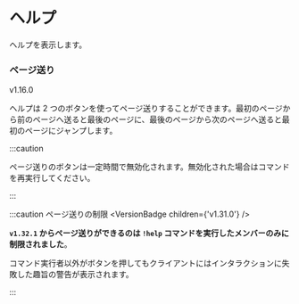 
# ヘルプ

<CommandArgs versionAvailableFrom="v1.0.0" commandName="help/h" />

ヘルプを表示します。

### ページ送り

<VersionBadge>v1.16.0</VersionBadge>

ヘルプは 2 つのボタンを使ってページ送りすることができます。最初のページから前のページへ送ると最後のページに、最後のページから次のページへ送ると最初のページにジャンプします。

:::caution

ページ送りのボタンは一定時間で無効化されます。無効化された場合はコマンドを再実行してください。

:::

:::caution ページ送りの制限 <VersionBadge children={'v1.31.0'} />

**`v1.32.1` からページ送りができるのは `!help` コマンドを実行したメンバーのみに制限されました**。

コマンド実行者以外がボタンを押してもクライアントにはインタラクションに失敗した趣旨の警告が表示されます。

:::
